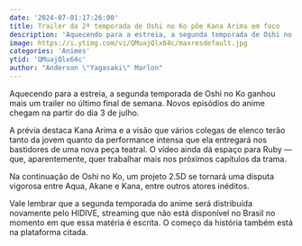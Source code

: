 ```yaml
---
date: '2024-07-01:17:26:00'
title: Trailer da 2ª temporada de Oshi no Ko põe Kana Arima em foco
description: 'Aquecendo para a estreia, a segunda temporada de Oshi no Ko ganhou mais um trailer no último final de semana. Novos episódios do anime chegam na partir do dia 3 de julho.'
image: https://i.ytimg.com/vi/QMuajQlx64c/maxresdefault.jpg
categories: 'Animes'
ytid: 'QMuajQlx64c'
author: "Anderson \"Yagasaki\" Marlon"
---
```


Aquecendo para a estreia, a segunda temporada de Oshi no Ko ganhou mais um trailer no último final de semana. Novos episódios do anime chegam na partir do dia 3 de julho.

A prévia destaca Kana Arima e a visão que vários colegas de elenco terão tanto da jovem quanto da performance intensa que ela entregará nos bastidores de uma nova peça teatral. O vídeo ainda dá espaço para Ruby — que, aparentemente, quer trabalhar mais nos próximos capítulos da trama.

Na continuação de Oshi no Ko, um projeto 2.5D se tornará uma disputa vigorosa entre Aqua, Akane e Kana, entre outros atores inéditos.

Vale lembrar que a segunda temporada do anime será distribuída novamente pelo HIDIVE, streaming que não está disponível no Brasil no momento em que essa matéria é escrita. O começo da história também está na plataforma citada.